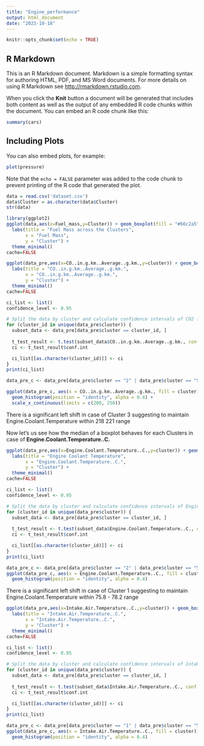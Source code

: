 ```yaml
---
title: "Engine_performance"
output: html_document
date: "2023-10-18"
---
```


```r
knitr::opts_chunk$set(echo = TRUE)
```

## R Markdown

This is an R Markdown document. Markdown is a simple formatting syntax for authoring HTML, PDF, and MS Word documents. For more details on using R Markdown see <http://rmarkdown.rstudio.com>.

When you click the **Knit** button a document will be generated that includes both content as well as the output of any embedded R code chunks within the document. You can embed an R code chunk like this:

```r
summary(cars)
```

## Including Plots

You can also embed plots, for example:

```r
plot(pressure)
```


Note that the `echo = FALSE` parameter was added to the code chunk to prevent printing of the R code that generated the plot.

```r
data = read.csv('dataset.csv')
data$Cluster = as.character(data$Cluster)
str(data)
```

```r
library(ggplot2)
ggplot(data,aes(x=Fuel_mass,y=Cluster)) + geom_boxplot(fill = "#66c2a5", color = "#7570b3") + 
  labs(title = "Fuel Mass across the Clusters",
       x = "Fuel Mass",
       y = "Cluster") +  
  theme_minimal() 
cache=FALSE
```

```r
ggplot(data_pre,aes(x=CO..in.g.km..Average..g.km.,y=cluster)) + geom_boxplot(fill = "#66c2a5", color = "#7570b3") + 
  labs(title = "CO..in.g.km..Average..g.km.",
       x = "CO..in.g.km..Average..g.km.",
       y = "Cluster") +  
  theme_minimal() 
cache=FALSE
```

```r
ci_list <- list()
confidence_level <- 0.95

# Split the data by cluster and calculate confidence intervals of CO2 for each cluster
for (cluster_id in unique(data_pre$cluster)) {
  subset_data <- data_pre[data_pre$cluster == cluster_id, ]
  
  t_test_result <- t.test(subset_data$CO..in.g.km..Average..g.km., conf.level = confidence_level)
  ci <- t_test_result$conf.int

  ci_list[[as.character(cluster_id)]] <- ci
}
print(ci_list)
```


```r
data_pre_c <- data_pre[data_pre$cluster == "2" | data_pre$cluster == "5",]

ggplot(data_pre_c, aes(x = CO..in.g.km..Average..g.km., fill = cluster)) +
  geom_histogram(position = "identity", alpha = 0.4) + 
  scale_x_continuous(limits = c(200, 250))
```

<Observation>
<p>There is a significant left shift in case of Cluster 3 suggesting to maintain Engine.Coolant.Temperature within 218 221 range</p>

Now let's us see how the median of a boxplot behaves for each Clusters in case of **Engine.Coolant.Temperature..C.**

```r
ggplot(data_pre,aes(x=Engine.Coolant.Temperature..C.,y=cluster)) + geom_boxplot(fill = "#66c2a5", color = "#7570b3") + 
  labs(title = "Engine Coolant Temperature",
       x = "Engine.Coolant.Temperature..C.",
       y = "Cluster") +  
  theme_minimal() 
cache=FALSE
```

```r
ci_list <- list()
confidence_level <- 0.95

# Split the data by cluster and calculate confidence intervals of Engine.Coolant.Temperature..C. for each cluster
for (cluster_id in unique(data_pre$cluster)) {
  subset_data <- data_pre[data_pre$cluster == cluster_id, ]
  
  t_test_result <- t.test(subset_data$Engine.Coolant.Temperature..C., conf.level = confidence_level)
  ci <- t_test_result$conf.int

  ci_list[[as.character(cluster_id)]] <- ci
}
print(ci_list)
```

```r
data_pre_c <- data_pre[data_pre$cluster == "2" | data_pre$cluster == "5",]
ggplot(data_pre_c, aes(x = Engine.Coolant.Temperature..C., fill = cluster)) +
  geom_histogram(position = "identity", alpha = 0.4)
```

<Observation>
<p>There is a significant left shift in case of Cluster 1 suggesting to maintain Engine.Coolant.Temperature within 75.8 - 78.2 range</p>

```r
ggplot(data_pre,aes(x=Intake.Air.Temperature..C.,y=cluster)) + geom_boxplot(fill = "#66c2a5", color = "#7570b3") + 
  labs(title = "Intake.Air.Temperature..C.",
       x = "Intake.Air.Temperature..C.",
       y = "Cluster") +  
  theme_minimal() 
cache=FALSE
```

```r
ci_list <- list()
confidence_level <- 0.95

# Split the data by cluster and calculate confidence intervals of Intake.Air.Temperature..C. for each cluster
for (cluster_id in unique(data_pre$cluster)) {
  subset_data <- data_pre[data_pre$cluster == cluster_id, ]
  
  t_test_result <- t.test(subset_data$Intake.Air.Temperature..C., conf.level = confidence_level)
  ci <- t_test_result$conf.int

  ci_list[[as.character(cluster_id)]] <- ci
}
print(ci_list)
```

```r
data_pre_c <- data_pre[data_pre$cluster == "1" | data_pre$cluster == "5",]
ggplot(data_pre_c, aes(x = Intake.Air.Temperature..C., fill = cluster)) +
  geom_histogram(position = "identity", alpha = 0.4)
```

